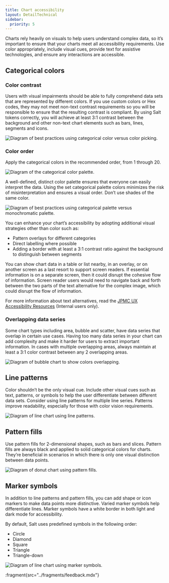 ```yaml
---
title: Chart accessibility
layout: DetailTechnical
sidebar:
  priority: 5
---
```


Charts rely heavily on visuals to help users understand complex data, so it’s important to ensure that your charts meet all accessibility requirements. Use color appropriately, include visual cues, provide text for assistive technologies, and ensure any interactions are accessible.

## Categorical colors

### Color contrast

Users with visual impairments should be able to fully comprehend data sets that are represented by different colors. If you use custom colors or Hex codes, they may not meet non-text contrast requirements so you will be responsible to ensure that the resulting contrast is compliant. By using Salt tokens correctly, you will achieve at least 3:1 contrast between the background and other non-text chart elements such as bars, lines, segments and icons.

<Image
  src="/img/foundations/dataviz-hex.png"
  srcDark="/img/foundations/dataviz-hex-dark.png"
  alt="Diagram of best practices using categorical color versus color picking."
/>

### Color order

Apply the categorical colors in the recommended order, from 1 through 20. 

<Image
  src="/img/foundations/dataviz-color-order.png"
  srcDark="/img/foundations/dataviz-color-order-dark.png"
  alt="Diagram of the categorical color palette."
/>

A well-defined, distinct color palette ensures that everyone can easily interpret the data. Using the set categorical palette colors minimizes the risk of misinterpretation and ensures a visual order. Don’t use shades of the same color.

<Image
  src="/img/foundations/dataviz-monochromatic.png"
  srcDark="/img/foundations/dataviz-monochromatic-dark.png"
  alt="Diagram of best practices using categorical palette versus monochromatic palette."
/>

You can enhance your chart’s accessibility by adopting additional visual strategies other than color such as:

- Pattern overlays for different categories
- Direct labelling where possible
- Adding a border with at least a 3:1 contrast ratio against the background to distinguish between segments

You can show chart data in a table or list nearby, in an overlay, or on another screen as a last resort to support screen readers. If essential information is on a separate screen, then it could disrupt the cohesive flow of information. Screen reader users would need to navigate back and forth between the two parts of the text alternative for the complex image, which could disrupt the flow of information.

For more information about text alternatives, read the [JPMC UX Accessibility Resources](https://go/text-alternatives#TextAlternatives-Compleximages) (Internal users only).

### Overlapping data series

Some chart types including area, bubble and scatter, have data series that overlap in certain use cases. Having too many data series in your chart can add complexity and make it harder for users to extract important information. In cases with multiple overlapping areas, always maintain at least a 3:1 color contrast between any 2 overlapping areas.

<Image
  src="/img/foundations/dataviz-overlapping-data.png"
  srcDark="/img/foundations/dataviz-overlapping-data-dark.png"
  alt="Diagram of bubble chart to show colors overlapping."
/>

## Line patterns

Color shouldn’t be the only visual cue. Include other visual cues such as text, patterns, or symbols to help the user differentiate between different data sets. Consider using line patterns for multiple line series. Patterns improve readability, especially for those with color vision requirements.

<Image
  src="/img/foundations/dataviz-line-patterns2.png"
  srcDark="/img/foundations/dataviz-line-patterns2-dark.png"
  alt="Diagram of line chart using line patterns."
/>

## Pattern fills

Use pattern fills for 2-dimensional shapes, such as bars and slices. Pattern fills are always black and applied to solid categorical colors for charts. They’re beneficial in scenarios in which there is only one visual distinction between data points.

<Image
  src="/img/foundations/dataviz-pattern-fills2.png"
  srcDark="/img/foundations/dataviz-pattern-fills2-dark.png"
  alt="Diagram of donut chart using pattern fills."
/>

## Marker symbols

In addition to line patterns and pattern fills, you can add shape or icon markers to make data points more distinctive. Varied marker symbols help differentiate lines. Marker symbols have a white border in both light and dark mode for accessibility.

By default, Salt uses predefined symbols in the following order:

- Circle
- Diamond
- Square
- Triangle
- Triangle-down

<Image
  src="/img/foundations/dataviz-markers.png"
  srcDark="/img/foundations/dataviz-markers-dark.png"
  alt="Diagram of line chart using marker symbols."
/>

:fragment{src="../fragments/feedback.mdx"}
